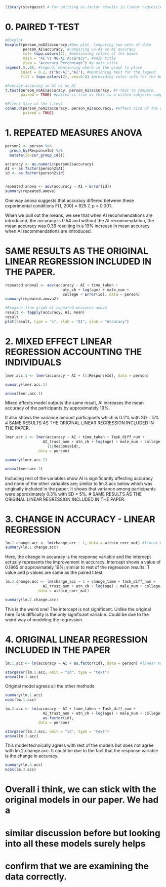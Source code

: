 

```r
library(stargazer) # for omitting as.factor results in linear regressions
```



# 0. PAIRED T-TEST
```r
#Boxplot
boxplot(person_noAI$accuracy,#box plot. Comparing two sets of data
        person_AI$accuracy, #comparing no-AI vs AI accuracy
        col= topo.colors(2), #mentioning colors of the boxes
        main = "AI vs No-AI Accuracy", #main title
        ylab = "Accuracy Percentage") #y-axis title
legend(.5,.65, #legend, mentioning where in the graph to place
       inset = 0.2, c("No-AI","AI"), #mentioning text for the legend
       fill = topo.colors(2), cex=0.8) #providing color info for the boxes.

#Average accuracy in AI vs no_AI
t.test(person_noAI$accuracy, person_AI$accuracy, #t-test to compare.
       paired = TRUE) #paired is true as this is a within-subjects comparison

#Effect Size of the t.test
cohen.d(person_noAI$accuracy, person_AI$accuracy, #effect size of the comparison
        paired = TRUE)
```


# 1. REPEATED MEASURES ANOVA
```r
person2 <- person %>%
  group_by(ResponseId) %>%
  mutate(id=cur_group_id())

accuracy <- as.numeric(person2$accuracy)
AI <- as.factor(person2$AI)
id <- as.factor(person2$id)


repeated.anova <- aov(accuracy ~ AI + Error(id))
summary(repeated.anova)
```
One way anova suggests that accuracy differed between these experimental
conditions F(1, 200) = 925.7, p < 0.001.

When we pull out the means, we see that when AI recommendations are introduced,
the accuracy is 0.54 and without the AI recommendation, the mean accuracy
was 0.36 resulting in a 19% increase in mean accuracy when AI recommendations
are introduced.

# SAME RESULTS AS THE ORIGINAL LINEAR REGRESSION INCLUDED IN THE PAPER.

```r
repeated.anova2 <- aov(accuracy ~ AI + time_taken +
                          atn_ch + log(age) + male_num +
                          college + Error(id), data = person)
summary(repeated.anova2)
```




```r
#Exmaine line graph of repeated measures anova 
result <- tapply(accuracy, AI, mean)
result
plot(result, type = "o", xlab = "AI", ylab = "Accuracy")
```


# 2. MIXED EFFECT LINEAR REGRESSION ACCOUNTING THE INDIVIDUALS
```r
lmer.acc.1 <- lmer(accuracy ~ AI + (1|ResponseId), data = person)

summary(lmer.acc.1)

anova(lmer.acc.1)
```

Mixed effects model outputs the same result, AI increases the mean accuracy of
the participants by approximately 19%.

It also shows the variance amount participants which is 0.2% with SD = 5%
# SAME RESULTS AS THE ORIGINAL LINEAR REGRESSION INCLUDED IN THE PAPER.


```r
lmer.acc.2 <- lmer(accuracy ~ AI + time_taken + Task_diff_num +
                 AI_trust_num + atn_ch + log(age) + male_num + college + 
                   (1|ResponseId),
               data = person)

summary(lmer.acc.2)

anova(lmer.acc.2)
```
Including rest of the variables show AI is significantly affecting accuracy and
none of the other variables are; similar to lm.3.acc below which was originally
included in the paper.
It shows that variance among participants were approximately 0.3% with SD = 5%.
# SAME RESULTS AS THE ORIGINAL LINEAR REGRESSION INCLUDED IN THE PAPER.

# 3. CHANGE IN ACCURACY - LINEAR REGRESSION
```r
lm.1.change.acc <- lm(change_acc ~ 1, data = within_corr_mat) #linear model
summary(lm.1.change.acc)
```
Here, the change in accuracy is the response variable and the intercept
actually represents the improvement in accuracy. Intercept shows a value
of 0.1865 or approximately 19%; similar to rest of the regression results.
T value and p values are same as the paired t.test


```r
lm.2.change.acc <- lm(change_acc ~ 1 + change_time + Task_diff_num +
                 AI_trust_num + atn_ch + log(age) + male_num + college,
               data = within_corr_mat)

summary(lm.2.change.acc)
```
This is the weird one! The intercept is not significant.
Unlike the original here Task difficulty is the only significant variable.
Could be due to the weird way of modeling the regression.



# 4. ORIGINAL LINEAR REGRESSION INCLUDED IN THE PAPER
```r
lm.1.acc <- lm(accuracy ~ AI + as.factor(id), data = person) #linear model

stargazer(lm.1.acc, omit = "id", type = "text")
anova(lm.1.acc)
```
Original model agrees all the other methods

```r
summary(lm.1.acc)
nobs(lm.1.acc)
```



```r
lm.3.acc <- lm(accuracy ~ AI + time_taken + Task_diff_num +
                 AI_trust_num + atn_ch + log(age) + male_num + college + 
                 as.factor(id),
               data = person)

stargazer(lm.3.acc, omit = "id", type = "text")
anova(lm.3.acc)

```
This model technically agress with rest of the models but does not
agree with lm.2.change.acc. It could be due to the fact that the response
variable is the change in accuracy.

```r
summary(lm.3.acc)
nobs(lm.3.acc)
```


# Overall i think, we can stick with the original models in our paper. We had a
# similar discussion before but looking into all these models surely helps 
# confirm that we are examining the data correctly.










